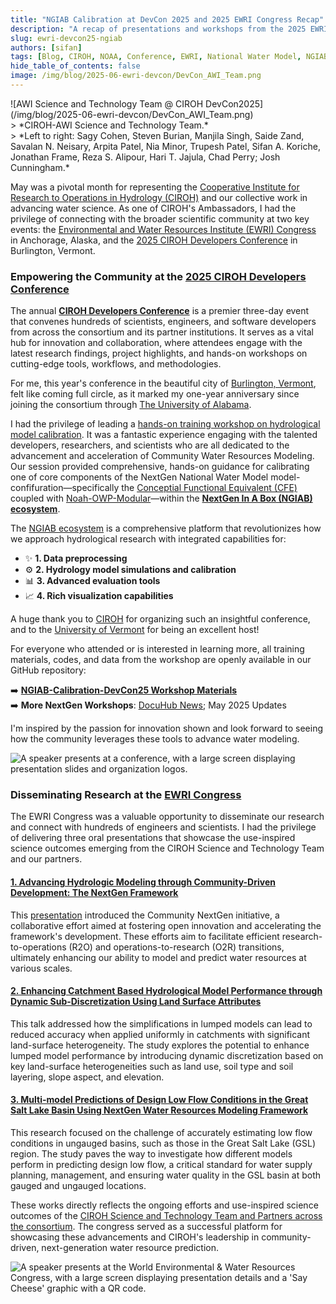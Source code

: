 ```yaml
---
title: "NGIAB Calibration at DevCon 2025 and 2025 EWRI Congress Recap"
description: "A recap of presentations and workshops from the 2025 EWRI Congress and CIROH Developers Conference, focusing on the practical application of the NOAA-OWP NextGen Framework."
slug: ewri-devcon25-ngiab
authors: [sifan]
tags: [Blog, CIROH, NOAA, Conference, EWRI, National Water Model, NGIAB, CIROH DevCon, Calibration]
hide_table_of_contents: false
image: /img/blog/2025-06-ewri-devcon/DevCon_AWI_Team.png
---
```


<div style={{ textAlign: 'center' }}>
  ![AWI Science and Technology Team @ CIROH DevCon2025](/img/blog/2025-06-ewri-devcon/DevCon_AWI_Team.png)
</div>
> *CIROH-AWI Science and Technology Team.* <br/>
> *Left to right: Sagy Cohen, Steven Burian, Manjila Singh, Saide Zand, Savalan N. Neisary, Arpita Patel, Nia Minor, Trupesh Patel, Sifan A. Koriche, Jonathan Frame, Reza S. Alipour, Hari T. Jajula, Chad Perry; Josh Cunningham.*


May was a pivotal month for representing the [Cooperative Institute for Research to Operations in Hydrology (CIROH)](https://ciroh.ua.edu/) and our collective work in advancing water science. As one of CIROH's Ambassadors, I had the privilege of connecting with the broader scientific community at two key events: the [Environmental and Water Resources Institute (EWRI) Congress](https://www.ewricongress.org/) in Anchorage, Alaska, and the [2025 CIROH Developers Conference](https://ciroh.ua.edu/devconference/2025-ciroh-developers-conference/) in Burlington, Vermont.


### Empowering the Community at the [2025 CIROH Developers Conference](https://ciroh.ua.edu/devconference/2025-ciroh-developers-conference/)

The annual [**CIROH Developers Conference**](https://ciroh.ua.edu/devconference/2025-ciroh-developers-conference/) is a premier three-day event that convenes hundreds of scientists, engineers, and software developers from across the consortium and its partner institutions. It serves as a vital hub for innovation and collaboration, where attendees engage with the latest research findings, project highlights, and hands-on workshops on cutting-edge tools, workflows, and methodologies.

For me, this year's conference in the beautiful city of [Burlington, Vermont](https://www.google.com/maps/place/Burlington,+VT/), felt like coming full circle, as it marked my one-year anniversary since joining the consortium through [The University of Alabama](https://www.ua.edu/).

I had the privilege of leading a [hands-on training workshop on hydrological model calibration](https://github.com/skoriche/NGIAB-Calibration-DevCon25). It was a fantastic experience engaging with the talented developers, researchers, and scientists who are all dedicated to the advancement and acceleration of Community Water Resources Modeling. Our session provided comprehensive, hands-on guidance for calibrating one of core components of the NextGen National Water Model model-confifuration—specifically the [Conceptial Functional Equivalent (CFE)](https://github.com/NOAA-OWP/cfe) coupled with [Noah-OWP-Modular](https://github.com/NOAA-OWP/noah-owp-modular)—within the [**NextGen In A Box (NGIAB) ecosystem**](https://ngiab.ciroh.org).

The [NGIAB ecosystem](https://ngiab.ciroh.org) is a comprehensive platform that revolutionizes how we approach hydrological research with integrated capabilities for:

* ✨ **1. Data preprocessing**
* ⚙️ **2. Hydrology model simulations and calibration**
* 📊 **3. Advanced evaluation tools**
* 📈 **4. Rich visualization capabilities**

A huge thank you to [CIROH](https://ciroh.ua.edu/) for organizing such an insightful conference, and to the [University of Vermont](https://www.uvm.edu/) for being an excellent host!

For everyone who attended or is interested in learning more, all training materials, codes, and data from the workshop are openly available in our GitHub repository:

➡️ **[NGIAB-Calibration-DevCon25 Workshop Materials](https://github.com/skoriche/NGIAB-Calibration-DevCon25)**  
➡️ **More NextGen Workshops**: [DocuHub News](/news); May 2025 Updates

I'm inspired by the passion for innovation shown and look forward to seeing how the community leverages these tools to advance water modeling.

![A speaker presents at a conference, with a large screen displaying presentation slides and organization logos.](/img/blog/2025-06-ewri-devcon/Photo-DevCon2025.png)


### Disseminating Research at the [EWRI Congress](https://www.ewricongress.org/)

The EWRI Congress was a valuable opportunity to disseminate our research and connect with hundreds of engineers and scientists. I had the privilege of delivering three oral presentations that showcase the use-inspired science outcomes emerging from the CIROH Science and Technology Team and our partners.

#### [1. Advancing Hydrologic Modeling through Community-Driven Development: The NextGen Framework](https://github.com/CIROH-UA)

This [presentation](https://alaska2025.eventscribe.net/fsPopup.asp?efp=SUlaTkJWTUEyNDE5NA&PresentationID=1583570&rnd=0.1763265&mode=presInfo) introduced the Community NextGen initiative, a collaborative effort aimed at fostering open innovation and accelerating the framework's development. These efforts aim to facilitate efficient research-to-operations (R2O) and operations-to-research (O2R) transitions, ultimately enhancing our ability to model and predict water resources at various scales.

#### [2. Enhancing Catchment Based Hydrological Model Performance through Dynamic Sub-Discretization Using Land Surface Attributes](https://alaska2025.eventscribe.net/fsPopup.asp?PresentationID=1583638&mode=presInfo)

This talk addressed how the simplifications in lumped models can lead to reduced accuracy when applied uniformly in catchments with significant land-surface heterogeneity. The study explores the potential to enhance lumped model performance by introducing dynamic discretization based on key land-surface heterogeneities such as land use, soil type and soil layering, slope aspect, and elevation.

#### [3. Multi-model Predictions of Design Low Flow Conditions in the Great Salt Lake Basin Using NextGen Water Resources Modeling Framework](https://alaska2025.eventscribe.net/fsPopup.asp?efp=SUlaTkJWTUEyNDE5NA&PresentationID=1603025&rnd=0.5338731&mode=presInfo)

This research focused on the challenge of accurately estimating low flow conditions in ungauged basins, such as those in the Great Salt Lake (GSL) region. The study paves the way to investigate how different models perform in predicting design low flow, a critical standard for water supply planning, management, and ensuring water quality in the GSL basin at both gauged and ungauged locations.

These works directly reflects the ongoing efforts and use-inspired science outcomes of the [CIROH Science and Technology Team and Partners across the consortium](https://ngiab.ciroh.org/#:~:text=Alabama-,Water,-Institute). The congress served as a successful platform for showcasing these advancements and CIROH's leadership in community-driven, next-generation water resource prediction.

![A speaker presents at the World Environmental & Water Resources Congress, with a large screen displaying presentation details and a 'Say Cheese' graphic with a QR code.](/img/blog/2025-06-ewri-devcon/EWRI-Koriche_MD.png)